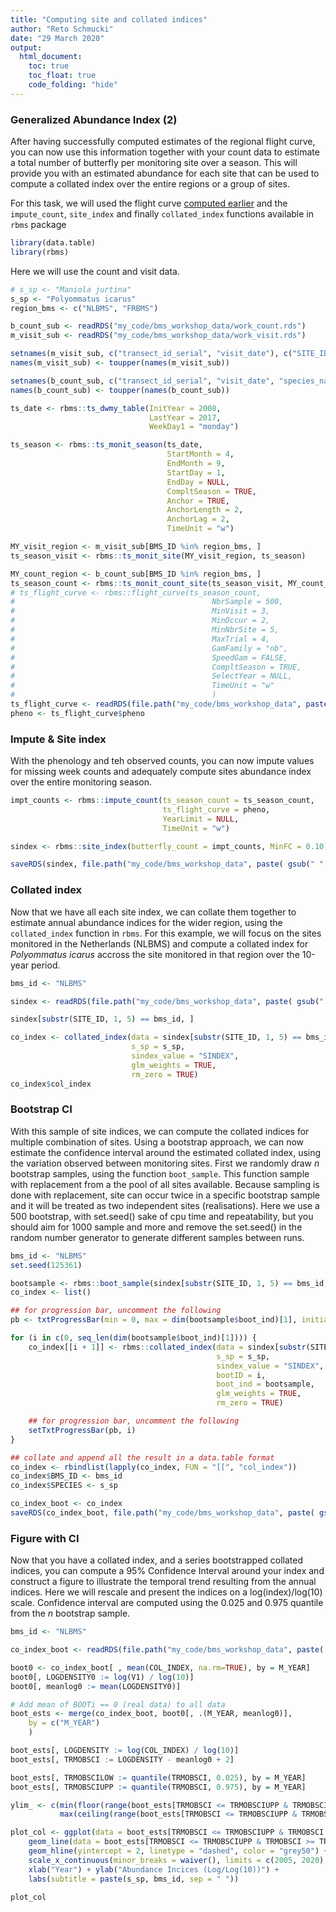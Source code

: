 ```yaml
---
title: "Computing site and collated indices"
author: "Reto Schmucki"
date: "29 March 2020"
output:
  html_document:
    toc: true
    toc_float: true
    code_folding: "hide"
---
```


### Generalized Abundance Index (2)

After having successfully computed estimates of the regional flight curve, you can now use this information together with your count data to estimate a total number of butterfly per monitoring site over a season. This will provide you with an estimated abundance for each site that can be used to compute a collated index over the entire regions or a group of sites.

For this task, we will used the flight curve [computed earlier](flight_curve_computing.html) and the `impute_count`, `site_index` and finally `collated_index` functions available in `rbms` package


``` r
library(data.table)
library(rbms)
```

Here we will use the count and visit data.

``` r
# s_sp <- "Maniola jurtina"
s_sp <- "Polyommatus icarus"
region_bms <- c("NLBMS", "FRBMS")

b_count_sub <- readRDS("my_code/bms_workshop_data/work_count.rds")
m_visit_sub <- readRDS("my_code/bms_workshop_data/work_visit.rds")

setnames(m_visit_sub, c("transect_id_serial", "visit_date"), c("SITE_ID", "DATE"))
names(m_visit_sub) <- toupper(names(m_visit_sub))

setnames(b_count_sub, c("transect_id_serial", "visit_date", "species_name"), c("SITE_ID", "DATE", "SPECIES"))
names(b_count_sub) <- toupper(names(b_count_sub))

ts_date <- rbms::ts_dwmy_table(InitYear = 2008,
                               LastYear = 2017,
                               WeekDay1 = "monday")

ts_season <- rbms::ts_monit_season(ts_date, 
                                   StartMonth = 4,
                                   EndMonth = 9, 
                                   StartDay = 1, 
                                   EndDay = NULL,
                                   CompltSeason = TRUE,
                                   Anchor = TRUE,
                                   AnchorLength = 2,
                                   AnchorLag = 2,
                                   TimeUnit = "w")

MY_visit_region <- m_visit_sub[BMS_ID %in% region_bms, ]
ts_season_visit <- rbms::ts_monit_site(MY_visit_region, ts_season)

MY_count_region <- b_count_sub[BMS_ID %in% region_bms, ]
ts_season_count <- rbms::ts_monit_count_site(ts_season_visit, MY_count_region, sp = s_sp)
# ts_flight_curve <- rbms::flight_curve(ts_season_count,
#                                            NbrSample = 500,
#                                            MinVisit = 3,
#                                            MinOccur = 2,
#                                            MinNbrSite = 5,
#                                            MaxTrial = 4,
#                                            GamFamily = "nb",
#                                            SpeedGam = FALSE,
#                                            CompltSeason = TRUE,
#                                            SelectYear = NULL,
#                                            TimeUnit = "w"
#                                            )
ts_flight_curve <- readRDS(file.path("my_code/bms_workshop_data", paste(gsub(" ", "_", s_sp), paste(region_bms, collapse="_"), "pheno.rds", sep = "_")))
pheno <- ts_flight_curve$pheno
```

### Impute & Site index

With the phenology and teh observed counts, you can now impute values for missing week counts and adequately compute sites abundance index over the entire monitoring season.

``` r
impt_counts <- rbms::impute_count(ts_season_count = ts_season_count, 
                                  ts_flight_curve = pheno, 
                                  YearLimit = NULL, 
                                  TimeUnit = "w")

sindex <- rbms::site_index(butterfly_count = impt_counts, MinFC = 0.10)

saveRDS(sindex, file.path("my_code/bms_workshop_data", paste( gsub(" ", "_", s_sp), paste(region_bms, collapse="_"), "sindex.rds", sep="_")))
```

### Collated index

Now that we have all each site index, we can collate them together to estimate annual abundance indices for the wider region, using the `collated_index` function in `rbms`. For this example, we will focus on the sites monitored in the Netherlands (NLBMS) and compute a collated index for *Polyommatus icarus* accross the site monitored in that region over the 10-year period.

``` r
bms_id <- "NLBMS"

sindex <- readRDS(file.path("my_code/bms_workshop_data", paste( gsub(" ", "_", s_sp), paste(region_bms, collapse="_"), "sindex.rds", sep="_")))

sindex[substr(SITE_ID, 1, 5) == bms_id, ]

co_index <- collated_index(data = sindex[substr(SITE_ID, 1, 5) == bms_id, ], 
                           s_sp = s_sp,
                           sindex_value = "SINDEX",
                           glm_weights = TRUE,
                           rm_zero = TRUE)
co_index$col_index
```

### Bootstrap CI

With this sample of site indices, we can compute the collated indices for multiple combination of sites. Using a bootstrap approach, we can now estimate the confidence interval around the estimated collated index, using the variation observed between monitoring sites. First we randomly draw *n* bootstrap samples, using the function `boot_sample`. This function sample with replacement from a the pool of all sites available. Because sampling is done with replacement, site can occur twice in a specific bootstrap sample and it will be treated as two independent sites (realisations). Here we use a 500 bootstrap, with set.seed() sake of cpu time and repeatability, but you should aim for 1000 sample and more and remove the set.seed() in the random number generator to generate different samples between runs.

``` r
bms_id <- "NLBMS"
set.seed(125361)

bootsample <- rbms::boot_sample(sindex[substr(SITE_ID, 1, 5) == bms_id, ], boot_n = 500)
co_index <- list()

## for progression bar, uncomment the following
pb <- txtProgressBar(min = 0, max = dim(bootsample$boot_ind)[1], initial = 0, char = "*",  style = 3)

for (i in c(0, seq_len(dim(bootsample$boot_ind)[1]))) {
    co_index[[i + 1]] <- rbms::collated_index(data = sindex[substr(SITE_ID, 1, 5) == bms_id, ],
                                              s_sp = s_sp,
                                              sindex_value = "SINDEX",
                                              bootID = i,
                                              boot_ind = bootsample,
                                              glm_weights = TRUE,
                                              rm_zero = TRUE)

    ## for progression bar, uncomment the following
    setTxtProgressBar(pb, i)
}

## collate and append all the result in a data.table format
co_index <- rbindlist(lapply(co_index, FUN = "[[", "col_index"))
co_index$BMS_ID <- bms_id
co_index$SPECIES <- s_sp

co_index_boot <- co_index
saveRDS(co_index_boot, file.path("my_code/bms_workshop_data", paste( gsub(" ", "_", s_sp), bms_id, "co_index_boot.rds", sep="_")))
```

### Figure with CI

Now that you have a collated index, and a series bootstrapped collated indices, you can compute a 95% Confidence Interval around your index and construct a figure to illustrate the temporal trend resulting from the annual indices. Here we will rescale and present the indices on a log(index)/log(10) scale. Confidence interval are computed using the 0.025 and 0.975 quantile from the *n* bootstrap sample.  

``` r
bms_id <- "NLBMS"

co_index_boot <- readRDS(file.path("my_code/bms_workshop_data", paste( gsub(" ", "_", s_sp), bms_id, "co_index_boot.rds", sep="_")))

boot0 <- co_index_boot[ , mean(COL_INDEX, na.rm=TRUE), by = M_YEAR]
boot0[, LOGDENSITY0 := log(V1) / log(10)]
boot0[, meanlog0 := mean(LOGDENSITY0)]

# Add mean of BOOTi == 0 (real data) to all data
boot_ests <- merge(co_index_boot, boot0[, .(M_YEAR, meanlog0)],
    by = c("M_YEAR")
    )

boot_ests[, LOGDENSITY := log(COL_INDEX) / log(10)]
boot_ests[, TRMOBSCI := LOGDENSITY - meanlog0 + 2]

boot_ests[, TRMOBSCILOW := quantile(TRMOBSCI, 0.025), by = M_YEAR]
boot_ests[, TRMOBSCIUPP := quantile(TRMOBSCI, 0.975), by = M_YEAR]

ylim_ <- c(min(floor(range(boot_ests[TRMOBSCI <= TRMOBSCIUPP & TRMOBSCI >= TRMOBSCILOW, TRMOBSCI]))),
           max(ceiling(range(boot_ests[TRMOBSCI <= TRMOBSCIUPP & TRMOBSCI >= TRMOBSCILOW, TRMOBSCI]))))

plot_col <- ggplot(data = boot_ests[TRMOBSCI <= TRMOBSCIUPP & TRMOBSCI >= TRMOBSCILOW, ], aes(x = M_YEAR, y = TRMOBSCI)) + geom_point(colour = "orange", alpha = 0.2) + ylim(ylim_) +
    geom_line(data = boot_ests[TRMOBSCI <= TRMOBSCIUPP & TRMOBSCI >= TRMOBSCILOW, median(TRMOBSCI, na.rm=TRUE), by = M_YEAR], aes(x = M_YEAR, y = V1), size = 1, colour = "dodgerblue4") +
    geom_hline(yintercept = 2, linetype = "dashed", color = "grey50") +
    scale_x_continuous(minor_breaks = waiver(), limits = c(2005, 2020), breaks = seq(2005, 2020, by = 5)) + 
    xlab("Year") + ylab("Abundance Incices (Log/Log(10))") +
    labs(subtitle = paste(s_sp, bms_id, sep = " "))

plot_col

```